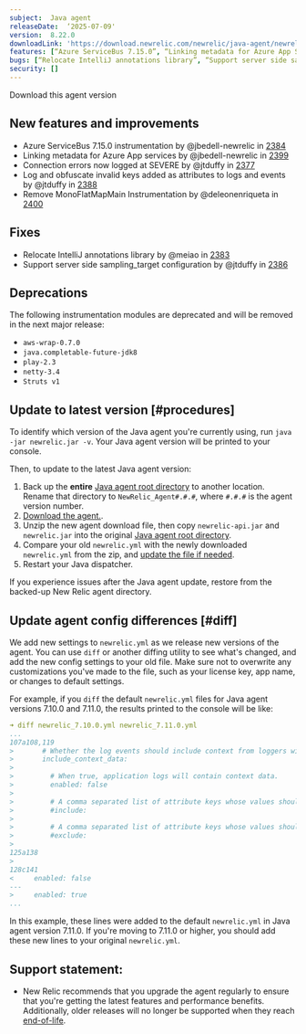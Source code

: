 ```yaml
---
subject:  Java agent
releaseDate:  ‘2025-07-09'
version:  8.22.0
downloadLink: 'https://download.newrelic.com/newrelic/java-agent/newrelic-agent/8.22.0/'
features: [“Azure ServiceBus 7.15.0”, “Linking metadata for Azure App Services”, “Connection errors”, “Verify shadowed jars”, “Log and obfuscate invalid keys added as attributes to logs and events”, “Remove MonoFlatMapMain instrumentation”]
bugs: [“Relocate IntelliJ annotations library”, “Support server side sampling_target configuration”]
security: []
---
```

<ButtonGroup>
  <ButtonLink
    role="button"
    to="https://download.newrelic.com/newrelic/java-agent/newrelic-agent/8.22.0/"
    variant="primary"
  >
    Download this agent version
  </ButtonLink>
</ButtonGroup>

## New features and improvements

* Azure ServiceBus 7.15.0 instrumentation by @jbedell-newrelic in [2384](https://github.com/newrelic/newrelic-java-agent/pull/2384)
* Linking metadata for Azure App services by @jbedell-newrelic in [2399](https://github.com/newrelic/newrelic-java-agent/pull/2399)
* Connection errors now logged at SEVERE by @jtduffy in [2377](https://github.com/newrelic/newrelic-java-agent/pull/2377)
* Log and obfuscate invalid keys added as attributes to logs and events by @jtduffy in [2388](https://github.com/newrelic/newrelic-java-agent/pull/2388)
* Remove MonoFlatMapMain Instrumentation by @deleonenriqueta in [2400](https://github.com/newrelic/newrelic-java-agent/pull/2400)

## Fixes

* Relocate IntelliJ annotations library by @meiao in [2383](https://github.com/newrelic/newrelic-java-agent/pull/2383)
* Support server side sampling_target configuration by @jtduffy in [2386](https://github.com/newrelic/newrelic-java-agent/pull/2386)

## Deprecations

The following instrumentation modules are deprecated and will be removed in the next major release:

- `aws-wrap-0.7.0`
- `java.completable-future-jdk8`
- `play-2.3`
- `netty-3.4`
- `Struts v1`

## Update to latest version [#procedures]

To identify which version of the Java agent you're currently using, run `java -jar newrelic.jar -v`. Your Java agent version will be printed to your console.

Then, to update to the latest Java agent version:

1. Back up the **entire** [Java agent root directory](/docs/agents/manage-apm-agents/troubleshooting/find-agent-root-directory#java-agent) to another location. Rename that directory to `NewRelic_Agent#.#.#`, where `#.#.#` is the agent version number.
2. [Download the agent.](/docs/release-notes/agent-release-notes/java-release-notes).
3. Unzip the new agent download file, then copy `newrelic-api.jar` and `newrelic.jar` into the original [Java agent root directory](/docs/agents/manage-apm-agents/troubleshooting/find-agent-root-directory#java-agent).
4. Compare your old `newrelic.yml` with the newly downloaded `newrelic.yml` from the zip, and [update the file if needed](#diff).
5. Restart your Java dispatcher.

If you experience issues after the Java agent update, restore from the backed-up New Relic agent directory.

## Update agent config differences [#diff]

We add new settings to `newrelic.yml` as we release new versions of the agent. You can use `diff` or another diffing utility to see what's changed, and add the new config settings to your old file. Make sure not to overwrite any customizations you've made to the file, such as your license key, app name, or changes to default settings.

For example, if you `diff` the default `newrelic.yml` files for Java agent versions 7.10.0 and 7.11.0, the results printed to the console will be like:

```yaml
➜ diff newrelic_7.10.0.yml newrelic_7.11.0.yml
...
107a108,119
>       # Whether the log events should include context from loggers with support for that.
>       include_context_data:
>
>         # When true, application logs will contain context data.
>         enabled: false
>
>         # A comma separated list of attribute keys whose values should be sent to New Relic.
>         #include:
>
>         # A comma separated list of attribute keys whose values should not be sent to New Relic.
>         #exclude:
>
125a138
>
128c141
<     enabled: false
---
>     enabled: true
...
```

In this example, these lines were added to the default `newrelic.yml` in Java agent version 7.11.0. If you're moving to 7.11.0 or higher, you should add these new lines to your original `newrelic.yml`.

## Support statement:

* New Relic recommends that you upgrade the agent regularly to ensure that you're getting the latest features and performance benefits. Additionally, older releases will no longer be supported when they reach [end-of-life](https://docs.newrelic.com/docs/using-new-relic/cross-product-functions/install-configure/notification-changes-new-relic-saas-features-distributed-software/).


